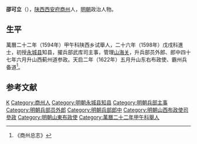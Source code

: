 '''邵可立'''（{{bd|1556年||1626年|catIdx=}}），[[陕西|陕西]][[西安府|西安府]][[商州|商州]]人，[[明朝|明朝]]政治人物。

== 生平 ==
萬曆二十二年（1594年）甲午科陕西乡试舉人，二十六年（1598年）戊戌科進士，初授[[永城县|永城县]]知县，擢兵部武库司主事，管理[[山海关|山海关]]，升兵部员外郎、郎中四十七年六月升山西蓟州道参政。天启二年（1622年）五月升山东右布政使、霸州兵备道<ref>《商州总志》</ref>。

==参考文献==
{{reflist}}

{{萬曆二十六年戊戌科殿試金榜}}
{{DEFAULTSORT:}}
[[Category:邵姓|K]]
[[Category:商州人|Category:商州人]]
[[Category:明朝永城县知县|Category:明朝永城县知县]]
[[Category:明朝兵部主事|Category:明朝兵部主事]]
[[Category:明朝兵部员外郎|Category:明朝兵部员外郎]]
[[Category:明朝兵部郎中|Category:明朝兵部郎中]]
[[Category:明朝山西布政使司參政|Category:明朝山西布政使司參政]]
[[Category:明朝山東布政使|Category:明朝山東布政使]]
[[Category:萬曆二十二年甲午科舉人|Category:萬曆二十二年甲午科舉人]]